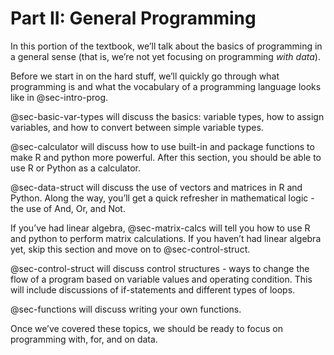 # Part II: General Programming  {#sec-part-gen-prog}

In this portion of the textbook, we'll talk about the basics of programming in a general sense (that is, we're not yet focusing on programming *with data*).

Before we start in on the hard stuff, we'll quickly go through what programming is and what the vocabulary of a programming language looks like in @sec-intro-prog. 

@sec-basic-var-types will discuss the basics: variable types, how to assign variables, and how to convert between simple variable types. 

@sec-calculator will discuss how to use built-in and package functions to make R and python more powerful. After this section, you should be able to use R or Python as a calculator.


@sec-data-struct will discuss the use of vectors and matrices in R and Python. Along the way, you'll get a quick refresher in mathematical logic - the use of And, Or, and Not.

If you've had linear algebra, @sec-matrix-calcs will tell you how to use R and python to perform matrix calculations. If you haven't had linear algebra yet, skip this section and move on to @sec-control-struct.

@sec-control-struct will discuss control structures - ways to change the flow of a program based on variable values and operating condition. This will include discussions of if-statements and different types of loops.

@sec-functions will discuss writing your own functions.

Once we've covered these topics, we should be ready to focus on programming with, for, and on data.
